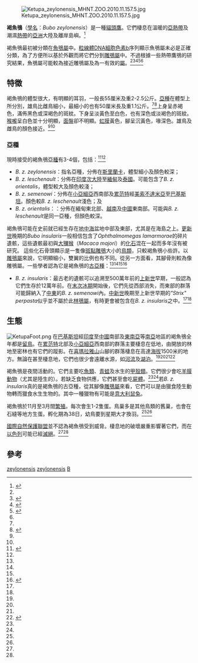 {{Speciesbox 
| taxon = Bubo zeylonensis
| image = Brown Fish Owl; Ketupa zeylonensis.jpg
| status = LC
| status_system = iucn3.1
| status_ref = <ref name=iucn>{{IUCN2010|assessors=BirdLife International|year=2009|version=2010.4|id=143235|title=Ketupa zeylonensis|downloaded=2011-01-27}}</ref>
| authority = ([[Johann_Friedrich_Gmelin|Gmelin]], 1788)
| subdivision_ranks = [[亞種|亞種]]
| subdivision =
* 參見內文
| synonyms =
* ''Ketupa zeylonensis''
* ''Strix zeylonensis''
}}
[[File:Ketupa_zeylonensis_MHNT.ZOO.2010.11.157.5.jpg|thumb]]

'''褐魚鴞'''（[[學名|學名]]：''Bubo zeylonensis''）是一種[[貓頭鷹|貓頭鷹]]。它們棲息在溫暖的[[亞熱帶|亞熱帶]]及潮濕[[熱帶|熱帶]]的[[亞洲|亞洲]]大陸及離岸島嶼。<ref name=grimmettetal1999>{{Cite book|author=Grimmett, Richard; Inskipp, Carol, Inskipp, Tim & Byers, Clive|year=1999|title=Birds of India, Pakistan, Nepal, Bangladesh, Bhutan, Sri Lanka, and the Maldives|url=https://archive.org/details/birdsofindiapaki0000grim|publisher=Princeton University Press|location=Princeton, N.J.|isbn=0-691-04910-6}}</ref>

褐魚鴞最初被分類在[[魚鴞屬|魚鴞屬]]中。[[粒線體DNA|粒線體DNA]][[細胞色素b|細胞色素b]]序列顯示魚鴞屬未必是正確分類，為了方便所以基於外觀而將它們分到[[雕鴞屬|雕鴞屬]]中。不過根據一些熱帶鷹鴞的研究結果，魚鴞屬可能較為接近雕鴞屬及為一有效的[[屬|屬]]。<ref name=iucn/><ref name=Mourer-Chauvire1986>{{Cite journal|author=Mourer-Chauviré, Cécile & Weesie, Peter D.M.|year=1986|title=''Bubo insularis'' n. sp., forme endémique insulaire de grand-duc (Aves, Strigiformes) du Pléistocène de Sardaigne et de Corse|journal=Revue de Paléobiologie|volume=5|issue=2|pages=197-205|url=http://www2.nrm.se/ve/birds/sape/GlobalOwlProject/Fossil_owls/Bubo%20insularis%20(Mourer-Chauvire%20&%20Weesie)%201986.pdf|access-date=2020-09-18|archive-date=2020-07-27|archive-url=https://web.archive.org/web/20200727200350/http://www2.nrm.se/ve/birds/sape/GlobalOwlProject/Fossil_owls/Bubo%20insularis%20%28Mourer-Chauvire%20%26%20Weesie%29%201986.pdf|dead-url=no}}</ref><ref name=Olsen2002>{{Cite journal|author=Olsen, Jery; Wink, Michael; Sauer-Gürth, Heidi & Trost, Susan|year=2002|title=A new ''Ninox'' owl from Sumba, Indonesia|journal=Emu|volume=102|issue=3|pages=223-31|doi=10.1071/MU02006|url=http://www.uni-heidelberg.de/institute/fak14/ipmb/phazb/pdf-files/2002%20Pdf.Pubwink/17.2002.pdf|access-date=2011-01-27|archive-url=https://web.archive.org/web/20090930232448/http://www.uni-heidelberg.de/institute/fak14/ipmb/phazb/pdf-files/2002%20Pdf.Pubwink/17.2002.pdf|archive-date=2009-09-30|dead-url=yes}}</ref><ref name=Mlikovsky2002>{{Cite book|author=Mlíkovský, Jiří|year=2002|title=Cenozoic Birds of the World, Part 1: Europe|publisher=Ninox Press|location=Prague|isbn=80-901105-3-8|url=http://www.nm.cz/download/JML-18-2002-CBE.pdf|access-date=2011-01-27|archive-url=https://www.webcitation.org/5wzfLX4u8?url=http://www.nm.cz/download/JML-18-2002-CBE.pdf|archive-date=2011-03-07|dead-url=yes}}</ref><ref name=Mlikovsky2003/>

==特徵==
褐魚鴞的體型很大，有明顯的耳羽，一般長55厘米及重2-2.5公斤。[[亞種|亞種]]在體型上所分別，雄鳥比雌鳥細小，最細小的也有50厘米長及重1.1公斤。<ref name=grimmettetal1999/><ref name=WOT2005>{{Cite web|author=World Owl Trust (WOT)|year=2005|url=http://www.owls.org/Species/bubo/brown_fish_owl.htm|title=Brown Fish Owl|accessdate=2009-06-23|deadurl=yes|archiveurl=https://web.archive.org/web/20011012200734/http://www.owls.org/Species/bubo/brown_fish_owl.htm|archivedate=2001-10-12}}</ref>上身呈赤褐色，滿佈黑色或深褐色的斑紋。下身呈淡黃色至白色，也有深色或淡褐色的斑紋。[[喉嚨|喉嚨]]呈白色並十分明顯，[[面盤|面盤]]卻不明顯。[[虹膜|虹膜]]黃色，腳呈沉黃色，喙深色。雄鳥及雌鳥的顏色接近。<ref name=grimmettetal1999/><ref name=WOT2005/>

===亞種===
現時接受的褐魚鴞[[亞種|亞種]]有3-4個，包括：<ref name=Mlikovsky2003>{{Cite journal|author=Mlíkovský, Jiří|year=2003|title=Brown Fish Owl (''Bubo zeylonensis'') in Europe: past distribution and taxonomic status|journal=Buteo|volume=13|pages=61-5|url=http://www.nm.cz/download/JML-13-2003-bubo-zeylonensis.pdf|access-date=2011-01-27|archive-url=https://web.archive.org/web/20070927223329/http://www.nm.cz/download/JML-13-2003-bubo-zeylonensis.pdf|archive-date=2007-09-27|dead-url=yes}}</ref><ref name=WOT2005/>
* ''B. z. zeylonensis''：指名亞種，分佈在[[斯里蘭卡|斯里蘭卡]]，體型細小及顏色較深；
* ''B. z. leschenault''：分佈在[[印度次大陸|印度次大陸]]至[[緬甸|緬甸]]及[[泰國|泰國]]。可能包含了''B. z. orientalis''，體型較大及顏色較淺；
* ''B. z. semenowi''：分佈在[[小亞細亞|小亞細亞]]西南部及[[累范特|累范特]]經[[美索不達米亞|美索不達米亞]]至[[巴基斯坦|巴基斯坦]]。顏色較''B. z. leschenault''淺色；及
* ''B. z. orientalis''：：分佈在緬甸東北部、[[越南|越南]]及[[中國|中國]]東南部。可能與''B. z. leschenault''是同一亞種，但顏色較深。

褐魚鴞可能在史前就已經生存在[[地中海|地中海]]盆地中部及東部，尤其是在海島之上。[[更新世|更新世]]晚期的''Bubo insularis''一般相信包含了''Ophthalmomegas lamarmorae''的碎片遺骸，這些遺骸最初與[[大獼猴|大獼猴]]（''Macaca majori''）的[[化石|化石]]混在一起而多年沒有被研究。 這些化石骨頭顯示是一隻像[[斑點雕鴞|斑點雕鴞]]大小的[[鳥類|鳥類]]，只較褐魚鴞小些許。以[[雕鴞屬|雕鴞屬]]來說，它明顯細小，雙翼的比例也有不同。從另一方面看，其腳骨則較為像雕鴞屬。一些學者認為它是褐魚鴞的[[古亞種|古亞種]]：<ref name=Mourer-Chauvire1986/><ref name=Mlikovsky2002/><ref name=Mlikovsky2003/><ref name=Pavia1999>{{Cite journal|author=Pavia, Marco|year=1999|title=Un cranio di ''Bubo insularis'' Mourer-Chauviré & Weesie, 1986 (Aves, Strigidae) nelle brecce ossifere del Pleistocene di Capo Figari (Sardegna, Italia)|journal=Atti della Accademia delle Scienze di Torino, Classe di Scienze fisiche, matematiche e naturali|volume=133|pages=1-10|url=http://www2.nrm.se/ve/birds/sape/GlobalOwlProject/Fossil_owls/Pavia%201999.pdf|access-date=2011-01-27|archive-date=2012-09-25|archive-url=https://web.archive.org/web/20120925034803/http://www2.nrm.se/ve/birds/sape/GlobalOwlProject/Fossil_owls/Pavia%201999.pdf|dead-url=no}}</ref>

* ''B. z. insularis''：最古老的遺骸可以追溯至500萬年前的[[上新世|上新世]]早期，一般認為它們生存於12萬年前。在[[末次冰期|末次冰期]]開始後，它們先從西部消失，而東部的群落可能歸納入了[[中東|中東]]的''B. z. semenowi''內。[[中新世|中新世]]晚期至上新世早期的''"Strix" perpasta''似乎並不屬於此[[林鴞屬|林鴞屬]]，有時更會被包含在''B. z. insularis''之中。<ref name=Mlikovsky2002/><ref name=Mlikovsky2003/>

==生態==
[[Image:KetupaFoot.png|thumb]]
在[[巴基斯坦|巴基斯坦]]經[[印度|印度]]至[[中國|中國]]南部及[[東南亞|東南亞]]等[[南亞|南亞]]地區的褐魚鴞全年都是[[留鳥|留鳥]]。在[[累范特|累范特]]北部及[[小亞細亞|小亞細亞]]西南部的群落主要棲息在低地，由開放的林地至密林也有它們的蹤影。在[[喜瑪拉雅山|喜瑪拉雅山]]山腳的群落棲息在高達[[海拔|海拔]]1500米的地方。無論在甚至棲息地，它們也很少會遠離水源，如[[河流|河流]]及[[湖泊|湖泊]]。<ref name=grimmettetal1999/><ref name=Mlikovsky2003/><ref name=WOT2005/><ref name=Singh2002>{{Cite journal|author=Singh, A.P.|year=2002|title=New and significant records from Dehra Dun valley, lower Garhwal Himalayas, India.|journal=Forktail|volume=18|pages=151-3|url=http://www.orientalbirdclub.org/publications/forktail/18pdfs/Singh-DehraDun.pdf|deadurl=yes|archiveurl=https://web.archive.org/web/20080725131900/http://orientalbirdclub.org/publications/forktail/18pdfs/Singh-DehraDun.pdf|archivedate=2008-07-25|access-date=2011-01-27}}</ref>

褐魚鴞是夜間活動的。它們主要吃[[魚類|魚類]]、[[青蛙|青蛙]]及水生的[[甲殼類|甲殼類]]。它們很少會吃[[羊膜動物|羊膜動物]]（尤其是陸生的）。若缺乏食物供應，它們甚至會吃[[屍體|屍體]]。<ref name=grimmettetal1999/><ref name=WOT2005/>若''B. z. insularis''真的是褐魚鴞的古亞種，從其腳像[[雕鴞屬|雕鴞屬]]來看，它們可以是由獵食陸生動物轉而獵食水生生物的。其中一種獵物有可能是[[意大利鼠兔|意大利鼠兔]]。

褐魚鴞於11月至3月間[[繁殖|繁殖]]。每次會生1-2隻蛋。鳥巢多是其他鳥類的舊巢，也會在石縫等地方生蛋。孵化期為38日，幼鳥要到星期大才換羽。<ref name=grimmettetal1999/><ref name=WOT2005/>

[[國際自然保護聯盟|國際自然保護聯盟]]並不認為褐魚鴞受到威脅。棲息地的破壞嚴重影響著它們，而在[[以色列|以色列]]可能已經[[滅絕|滅絕]]。<ref name=iucn/><ref name=WOT2005/>

==參考==
{{commons category|Bubo zeylonensis}}
{{Reflist}}
{{Taxonbar|from=Q828255}}

[[Category:雕鴞屬|zeylonensis]]
[[Category:魚鴞屬|zeylonensis]]
[[Category:1788年描述的鸟类|B]]